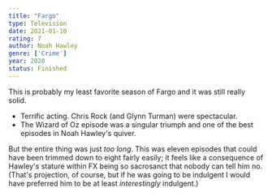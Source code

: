 ```yaml
---
title: "Fargo"
type: Television
date: 2021-01-10
rating: 7
author: Noah Hawley
genre: ['Crime']
year: 2020
status: Finished
---
```


This is probably my least favorite season of Fargo and it was still really solid.

- Terrific acting. Chris Rock (and Glynn Turman) were spectacular.
- The Wizard of Oz episode was a singular triumph and one of the best episodes in Noah Hawley's quiver.

But the entire thing was just _too long_. This was eleven episodes that could have been trimmed down to eight fairly easily; it feels like a consequence of Hawley's stature within FX being so sacrosanct that nobody can tell him no. (That's projection, of course, but if he was going to be indulgent I would have preferred him to be at least _interestingly_ indulgent.)
